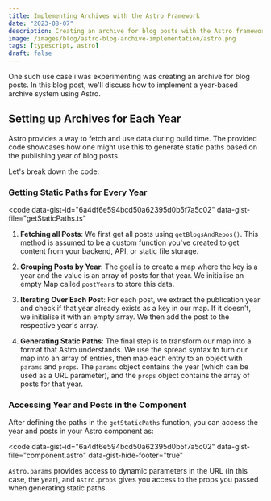 ```yaml
---
title: Implementing Archives with the Astro Framework
date: "2023-08-07"
description: Creating an archive for blog posts with the Astro framework based on a year system.
image: /images/blog/astro-blog-archive-implementation/astro.png
tags: [typescript, astro]
draft: false
---
```


One such use case i was experimenting was creating an archive for blog posts. In this blog post, we'll discuss how to implement a year-based archive system using Astro.

## Setting up Archives for Each Year

Astro provides a way to fetch and use data during build time. The provided code showcases how one might use this to generate static paths based on the publishing year of blog posts.

Let's break down the code:

### Getting Static Paths for Every Year

<code
  data-gist-id="6a4df6e594bcd50a62395d0b5f7a5c02"
  data-gist-file="getStaticPaths.ts"
></code>

1. **Fetching all Posts**: We first get all posts using `getBlogsAndRepos()`. This method is assumed to be a custom function you've created to get content from your backend, API, or static file storage.

2. **Grouping Posts by Year**: The goal is to create a map where the key is a year and the value is an array of posts for that year. We initialise an empty Map called `postYears` to store this data.

3. **Iterating Over Each Post**: For each post, we extract the publication year and check if that year already exists as a key in our map. If it doesn't, we initialise it with an empty array. We then add the post to the respective year's array.

4. **Generating Static Paths**: The final step is to transform our map into a format that Astro understands. We use the spread syntax to turn our map into an array of entries, then map each entry to an object with `params` and `props`. The `params` object contains the year (which can be used as a URL parameter), and the `props` object contains the array of posts for that year.

### Accessing Year and Posts in the Component

After defining the paths in the `getStaticPaths` function, you can access the year and posts in your Astro component as:

<code
  data-gist-id="6a4df6e594bcd50a62395d0b5f7a5c02"
  data-gist-file="component.astro"
  data-gist-hide-footer="true"
></code>

`Astro.params` provides access to dynamic parameters in the URL (in this case, the year), and `Astro.props` gives you access to the props you passed when generating static paths.
